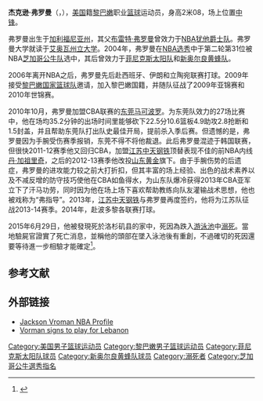 {{noteTA
|1=zh-hans:县;zh-hk:縣;zh-tw:郡;
}}
{{Infobox NBA Player
| image        = Jackson Vroman.jpg
| name         = 杰克逊·弗罗曼<br/>{{lang|en|Jackson Vroman}}
| position     = 中锋
| birth_date   = 1981年6月6日
| birth_place  = {{USA}}[[加利福尼亚州|加利福尼亚州]]{{link-en|拉古娜|Laguna Creek, Elk Grove, California}}
| death_date   = {{death date and age|2015|6|29|1981|6|6}}
| death_place=  {{USA}}[[加利福尼亚州|加利福尼亚州]][[洛杉矶县|洛杉矶县]]
| nationality  = {{USA}}/{{LBN}}
| height_ft    = 6 
| height_in    = 10
| weight_lb    = 220
| highschool   = Viewmont High School, [[犹他州|犹他州]]
| college      = [[艾奥瓦州立大学|艾奥瓦州立大学]]
| draft = 
| draft_year   = 2004
| draft_round  = 2
| draft_pick   = 2
| draft_team   = [[芝加哥公牛|芝加哥公牛]]
| team         = 
| number       = 32
| career_start = 2004
| career_end   = 2015
| former_teams = [[菲尼克斯太阳|菲尼克斯太阳]]（2004-05）<br />[[新奥尔良黄蜂|新奥尔良黄蜂]]（2005-06）<br />{{link-en|加纳利|CB Gran Canaria}}（2006-07）<br />{{link-en|赫罗纳篮球俱乐部|CB Girona|赫罗纳}}（2007-08）<br />{{link-en|立陶宛晨报|BC Lietuvos Rytas}}（2008）<br />{{link-en|萨巴梅尔|Saba Mehr Qazvin BC}}（2009）<br />{{link-en|德黑兰马赫拉姆|Mahram Tehran BC}}（2009-10）<br />[[东莞烈豹篮球俱乐部|东莞马可波罗]]（2010-11）<br />{{link-en|仁川大象|Incheon ET Land Elephants}}（2011）<br />[[江苏龙篮球俱乐部|江苏中天钢铁]]（2011-12、2013-2014）<br />{{link-en|巴朗加国王|Barangay Ginebra Kings}}（2012）<br />[[山东狮篮球俱乐部|山东黄金]]（2012-13）<br />{{link-en|阿雷西博Capitanes|Capitanes de Arecibo}}（2014）
| coach        = <!-- 執教過球隊 -->
| highlights   = 亚洲俱乐部杯冠军（2009）<br />亚洲俱乐部杯最有价值球员（2009）<br />西亚篮球冠军杯冠军（2010）<br />伊朗篮球联赛冠军（2010）<br />[[2013年CBA总决赛|CBA总决赛]]亚军（2013）
}}

'''杰克逊·弗罗曼'''（{{lang-en|'''Jackson Vroman'''}}，{{bd|1981年|6月6日|2015年|6月29日|V}}），[[美国|美国]]籍[[黎巴嫩|黎巴嫩]]职业[[篮球|篮球]]运动员，身高2米08，场上位置[[中锋|中锋]]。

弗罗曼出生于[[加利福尼亚州|加利福尼亚州]]，其父[[布雷特·弗罗曼|布雷特·弗罗曼]]曾效力于[[NBA|NBA]][[犹他爵士队|犹他爵士队]]。弗罗曼大学就读于[[艾奥瓦州立大学|艾奥瓦州立大学]]。2004年，弗罗曼在[[2004年NBA选秀|NBA选秀]]中于第二轮第31位被NBA[[芝加哥公牛队|芝加哥公牛队]]选中，其后曾效力于[[菲尼克斯太阳队|菲尼克斯太阳队]]和[[新奥尔良黄蜂队|新奥尔良黄蜂队]]。

2006年离开NBA之后，弗罗曼先后赴西班牙、伊朗和立陶宛联赛打球。2009年接受[[黎巴嫩国家篮球队|黎巴嫩国家篮球队]]邀请，加入黎巴嫩国籍，并随队征战了2009年亚锦赛和2010年世锦赛。

2010年10月，弗罗曼加盟CBA联赛的[[东莞烈豹篮球俱乐部|东莞马可波罗]]。为东莞队效力的27场比赛中，他在场均35.2分钟的出场时间里能够砍下22.5分10.6篮板4.9助攻2.8抢断和1.5封盖，并且帮助东莞队打出队史最佳开局，提前杀入季后赛。但遗憾的是，弗罗曼因为手腕受伤赛季报销，东莞不得不将他裁退。此后弗罗曼混迹于韩国联赛，但很快2011-12赛季他又回归CBA，加盟[[江苏龙篮球俱乐部|江苏中天钢铁]]顶替表现不佳的前NBA内线[[丹·加祖里奇|丹·加祖里奇]]，之后的2012-13赛季他改投[[山东狮篮球俱乐部|山东黄金]]旗下。由于手腕伤势的后遗症，弗罗曼的进攻能力较之前大打折扣，但其丰富的场上经验、出色的战术素养以及不减反增的防守技巧使他在CBA如鱼得水，为山东队爆冷获得2013年CBA亚军立下了汗马功劳，同时因为他在场上场下喜欢帮助教练向队友灌输战术思想，他也被戏称为“弗指导”。2013年，[[江苏龙篮球俱乐部|江苏中天钢铁]]与弗罗曼再度签约，他将为江苏队征战2013-14赛季。2014年，赴波多黎各联赛打球。

2015年6月29日，他被發現死於洛杉矶县的家中，死因為跌入[[游泳池|游泳池]]中[[溺死|溺死]]。當地驗屍官證實了死亡消息，並稱他的頭部在墜入泳池後有重創，不過確切的死因還要等待進一步相驗才能確定<ref name=dailymail.co.uk>{{cite news|author1=WILLS ROBINSON|title=Justin Bieber's friend and NBA star Jackson Vroman found dead in LA pool|url=http://www.dailymail.co.uk/news/article-3144560/Former-NBA-star-friend-Justin-Bieber-dead-pool-tripping-hitting-head-falling-in.html|accessdate=2015-06-30|agency=[[每日郵報|每日郵報]]|date=2015-06-30|language=en|archive-date=2015-08-05|archive-url=https://web.archive.org/web/20150805035103/http://www.dailymail.co.uk/news/article-3144560/Former-NBA-star-friend-Justin-Bieber-dead-pool-tripping-hitting-head-falling-in.html|dead-url=no}}</ref>。

==参考文献==
{{reflist}}

== 外部链接 ==
* [http://www.nba.com/playerfile/jackson_vroman/ Jackson Vroman NBA Profile] {{Wayback|url=http://www.nba.com/playerfile/jackson_vroman/ |date=20130514122257 }}
* [http://www.deseretnews.com/article/705309433/Vroman-signs-to-play-in-Lebanon.html?linkTrack=rss-38 Vorman signs to play for Lebanon] {{Wayback|url=http://www.deseretnews.com/article/705309433/Vroman-signs-to-play-in-Lebanon.html?linkTrack=rss-38 |date=20190425141034 }}

{{2004 NBA Draft}}

{{Authority control}}
{{DEFAULTSORT:Vroman, jackson}}
[[Category:美国男子篮球运动员|Category:美国男子篮球运动员]]
[[Category:黎巴嫩男子篮球运动员|Category:黎巴嫩男子篮球运动员]]
[[Category:菲尼克斯太阳队球员|Category:菲尼克斯太阳队球员]]
[[Category:新奥尔良黄蜂队球员|Category:新奥尔良黄蜂队球员]]
[[Category:溺死者|Category:溺死者]]
[[Category:芝加哥公牛選秀指名|Category:芝加哥公牛選秀指名]]